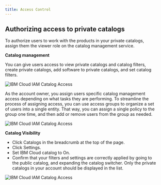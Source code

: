 ```yaml
---
title: Access Control
---
```



<PageDescription>


</PageDescription>

## Authorizing access to private catalogs

To authorize users to work with the products in your private catalogs, assign them the viewer role on the catalog management service. 

**Catalog management**

You can give users access to view private catalogs and catalog filters, create private catalogs, add software to private catalogs, and set catalog filters. 

![IBM Cloud IAM Catalog Access](images/CatalogIAM.png)

As the account owner, you assign users specific catalog management access depending on what tasks they are performing. To streamline the process of assigning access, you can use access groups to organize a set of users into a single entity. That way, you can assign a single policy to the group one time, and then add or remove users from the group as needed. 

![IBM Cloud IAM Catalog Access](images/CatalogAssignIAM.png)

**Catalog Visibility**

- Click Catalogs in the breadcrumb at the top of the page.
- Click Settings.
- Set IBM Cloud catalog to On.
- Confirm that your filters and settings are correctly applied by going to the public catalog, and expanding the catalog switcher. Only the private catalogs in your account should be displayed in the list.

![IBM Cloud IAM Catalog Access](images/Visibility.png)

